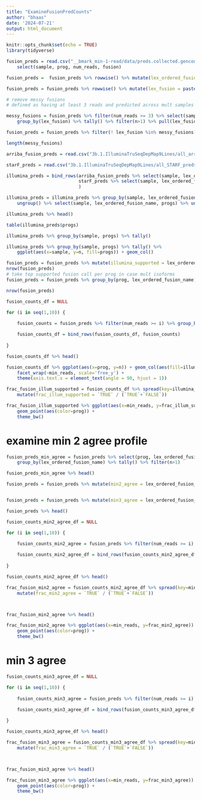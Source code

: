 ```yaml
---
title: "ExamineFusionPredCounts"
author: "bhaas"
date: '2024-07-21'
output: html_document
---
```


```r
knitr::opts_chunk$set(echo = TRUE)
library(tidyverse)
```


```r

fusion_preds = read.csv("__bmark_min-1-read/data/preds.collected.gencode_mapped.wAnnot.gz", header=T, sep="\t") %>% 
    select(sample, prog, num_reads, fusion)

fusion_preds =  fusion_preds %>% rowwise() %>% mutate(lex_ordered_fusion_name = paste0(sample, "|", paste0(collapse="--", sort(str_split(fusion, "--")[[1]])))) 

```


```r

fusion_preds = fusion_preds %>% rowwise() %>% mutate(lex_fusion = paste0(collapse="--", sort(str_split(fusion, "--")[[1]])))

```


```r

# remove messy fusions
# defined as having at least 3 reads and predicted across mult samples

messy_fusions = fusion_preds %>% filter(num_reads >= 3) %>% select(sample, lex_fusion) %>% unique() %>%
    group_by(lex_fusion) %>% tally() %>% filter(n>1) %>% pull(lex_fusion)

fusion_preds = fusion_preds %>% filter(! lex_fusion %in% messy_fusions)    

length(messy_fusions)

```





```r

arriba_fusion_preds = read.csv("3b.1.IlluminaTruSeqDepMap9Lines/all_arriba_high_preds.tsv", sep="\t", header=T, stringsAsFactors = F)

starF_preds = read.csv("3b.1.IlluminaTruSeqDepMap9Lines/all_STARF_preds.tsv", sep="\t", header=T, stringsAsFactors = F)


```

```r

illumina_preds = bind_rows(arriba_fusion_preds %>% select(sample, lex_ordered_fusion_name) %>% unique() %>% mutate(prog='arriba'),
                           starF_preds %>% select(sample, lex_ordered_fusion_name) %>% unique() %>% mutate(prog='starF')
                           )

illumina_preds = illumina_preds %>% group_by(sample, lex_ordered_fusion_name) %>% mutate(progs = paste0(collapse=',', prog)) %>%
    ungroup() %>% select(sample, lex_ordered_fusion_name, progs) %>% unique()

illumina_preds %>% head()
```

```r

table(illumina_preds$progs)

```


```r

illumina_preds %>% group_by(sample, progs) %>% tally() 

```




```r

illumina_preds %>% group_by(sample, progs) %>% tally() %>%
    ggplot(aes(x=sample, y=n, fill=progs)) + geom_col()


```


```r


fusion_preds = fusion_preds %>% mutate(illumina_supported = lex_ordered_fusion_name %in% illumina_preds$lex_ordered_fusion_name)
nrow(fusion_preds)
# take top supported fusion call per prog in case mult isoforms
fusion_preds = fusion_preds %>% group_by(prog, lex_ordered_fusion_name) %>% arrange(desc(num_reads)) %>% filter(row_number() == 1) %>% ungroup()

nrow(fusion_preds)
```


```r

fusion_counts_df = NULL

for (i in seq(1,10)) {
    
    fusion_counts = fusion_preds %>% filter(num_reads >= i) %>% group_by(prog, illumina_supported) %>% tally() %>% mutate(min_reads=i)

    fusion_counts_df = bind_rows(fusion_counts_df, fusion_counts)
    
}

fusion_counts_df %>% head()

```

```r

fusion_counts_df %>% ggplot(aes(x=prog, y=n)) + geom_col(aes(fill=illumina_supported)) +
    facet_wrap(~min_reads, scale='free_y') +
    theme(axis.text.x = element_text(angle = 90, hjust = 1)) 

```


```r

frac_fusion_illum_supported = fusion_counts_df %>% spread(key=illumina_supported, value=n) %>% 
    mutate(frac_illum_supported = `TRUE` / (`TRUE`+`FALSE`)) 


```


```r

frac_fusion_illum_supported %>% ggplot(aes(x=min_reads, y=frac_illum_supported)) + geom_line(aes(groups=prog, color=prog)) +
    geom_point(aes(color=prog)) +
    theme_bw()

```


# examine min 2 agree profile

```r

fusion_preds_min_agree = fusion_preds %>% select(prog, lex_ordered_fusion_name) %>% unique() %>%
    group_by(lex_ordered_fusion_name) %>% tally() %>% filter(n>1)

fusion_preds_min_agree %>% head()

```

```r

fusion_preds = fusion_preds %>% mutate(min2_agree = lex_ordered_fusion_name %in% (fusion_preds_min_agree %>% filter(n>=2) %>% pull(lex_ordered_fusion_name)) )


fusion_preds = fusion_preds %>% mutate(min3_agree = lex_ordered_fusion_name %in% (fusion_preds_min_agree %>% filter(n>=3) %>% pull(lex_ordered_fusion_name)) )

fusion_preds %>% head()

```

```r

fusion_counts_min2_agree_df = NULL

for (i in seq(1,10)) {
    
    fusion_counts_min2_agree = fusion_preds %>% filter(num_reads >= i) %>% group_by(prog, min2_agree) %>% tally() %>% mutate(min_reads=i)

    fusion_counts_min2_agree_df = bind_rows(fusion_counts_min2_agree_df, fusion_counts_min2_agree)
    
}

fusion_counts_min2_agree_df %>% head()

```


```r

frac_fusion_min2_agree = fusion_counts_min2_agree_df %>% spread(key=min2_agree, value=n, fill=0) %>% 
    mutate(frac_min2_agree = `TRUE` / (`TRUE`+`FALSE`)) 



frac_fusion_min2_agree %>% head()

```


```r

frac_fusion_min2_agree %>% ggplot(aes(x=min_reads, y=frac_min2_agree)) + geom_line(aes(groups=prog, color=prog)) +
    geom_point(aes(color=prog)) +
    theme_bw()

```


# min 3 agree

```r

fusion_counts_min3_agree_df = NULL

for (i in seq(1,10)) {
    
    fusion_counts_min3_agree = fusion_preds %>% filter(num_reads >= i) %>% group_by(prog, min3_agree) %>% tally() %>% mutate(min_reads=i)

    fusion_counts_min3_agree_df = bind_rows(fusion_counts_min3_agree_df, fusion_counts_min3_agree)
    
}

fusion_counts_min3_agree_df %>% head()

```

```r

frac_fusion_min3_agree = fusion_counts_min3_agree_df %>% spread(key=min3_agree, value=n, fill=0) %>% 
    mutate(frac_min3_agree = `TRUE` / (`TRUE`+`FALSE`)) 



frac_fusion_min3_agree %>% head()

```



```r

frac_fusion_min3_agree %>% ggplot(aes(x=min_reads, y=frac_min3_agree)) + geom_line(aes(groups=prog, color=prog)) +
    geom_point(aes(color=prog)) +
    theme_bw()

```




